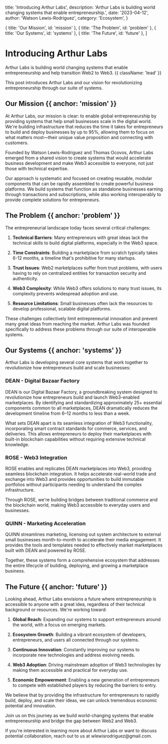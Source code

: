 
  title: 'Introducing Arthur Labs',
  description: 'Arthur Labs is building world changing systems that enable entrepreneurship.',
  date: '2023-04-12',
  author: 'Watson Lewis-Rodriguez',
  category: 'Ecosystem',
}

  { title: 'Our Mission', id: 'mission' },
  { title: 'The Problem', id: 'problem' },
  { title: 'Our Systems', id: 'systems' },
  { title: 'The Future', id: 'future' },
]

<HeroPattern />

# Introducing Arthur Labs

Arthur Labs is building world changing systems that enable entrepreneurship and help transition Web2 to Web3. {{ className: 'lead' }}

<Note>
  This post introduces Arthur Labs and our vision for revolutionizing entrepreneurship through our suite of systems.
</Note>

## Our Mission {{ anchor: 'mission' }}

At Arthur Labs, our mission is clear: to enable global entrepreneurship by providing systems that help small businesses scale in the digital world. We're building infrastructure that reduces the time it takes for entrepreneurs to build and deploy businesses by up to 95%, allowing them to focus on what matters most—their unique value proposition and connecting with customers.

Founded by Watson Lewis-Rodriguez and Thomas Ocovos, Arthur Labs emerged from a shared vision to create systems that would accelerate business development and make Web3 accessible to everyone, not just those with technical expertise.

Our approach is systematic and focused on creating reusable, modular components that can be rapidly assembled to create powerful business platforms. We build systems that function as standalone businesses earning through transactions and subscriptions, while also working interoperably to provide complete solutions for entrepreneurs.

## The Problem {{ anchor: 'problem' }}

The entrepreneurial landscape today faces several critical challenges:

1. **Technical Barriers**: Many entrepreneurs with great ideas lack the technical skills to build digital platforms, especially in the Web3 space.

2. **Time Constraints**: Building a marketplace from scratch typically takes 6-12 months, a timeline that's prohibitive for many startups.

3. **Trust Issues**: Web2 marketplaces suffer from trust problems, with users having to rely on centralized entities for transaction security and authenticity.

4. **Web3 Complexity**: While Web3 offers solutions to many trust issues, its complexity prevents widespread adoption and use.

5. **Resource Limitations**: Small businesses often lack the resources to develop professional, scalable digital platforms.

These challenges collectively limit entrepreneurial innovation and prevent many great ideas from reaching the market. Arthur Labs was founded specifically to address these problems through our suite of interoperable systems.

## Our Systems {{ anchor: 'systems' }}

Arthur Labs is developing several core systems that work together to revolutionize how entrepreneurs build and scale businesses:

### DEAN - Digital Bazaar Factory

DEAN is our Digital Bazaar Factory, a groundbreaking system designed to revolutionize how entrepreneurs build and launch Web3-enabled marketplaces. By identifying and standardizing approximately 25+ essential components common to all marketplaces, DEAN dramatically reduces the development timeline from 6–12 months to less than a week.

What sets DEAN apart is its seamless integration of Web3 functionality, incorporating smart contract standards for commerce, services, and deliveries. This allows entrepreneurs to deploy their marketplaces with built-in blockchain capabilities without requiring extensive technical knowledge.

### ROSE - Web3 Integration

ROSE enables and replicates DEAN marketplaces into Web3, providing seamless blockchain integration. It helps accelerate real-world trade and exchange into Web3 and provides opportunities to build immutable portfolios without participants needing to understand the complex infrastructure.

Through ROSE, we're building bridges between traditional commerce and the blockchain world, making Web3 accessible to everyday users and businesses.

### QUINN - Marketing Acceleration

QUINN streamlines marketing, licensing out system architecture to external small businesses month-to-month to accelerate their media engagement. It provides the tools and templates needed to effectively market marketplaces built with DEAN and powered by ROSE.

Together, these systems form a comprehensive ecosystem that addresses the entire lifecycle of building, deploying, and growing a marketplace business.

## The Future {{ anchor: 'future' }}

Looking ahead, Arthur Labs envisions a future where entrepreneurship is accessible to anyone with a great idea, regardless of their technical background or resources. We're working toward:

1. **Global Reach**: Expanding our systems to support entrepreneurs around the world, with a focus on emerging markets.

2. **Ecosystem Growth**: Building a vibrant ecosystem of developers, entrepreneurs, and users all connected through our systems.

3. **Continuous Innovation**: Constantly improving our systems to incorporate new technologies and address evolving needs.

4. **Web3 Adoption**: Driving mainstream adoption of Web3 technologies by making them accessible and practical for everyday use.

5. **Economic Empowerment**: Enabling a new generation of entrepreneurs to compete with established players by reducing the barriers to entry.

We believe that by providing the infrastructure for entrepreneurs to rapidly build, deploy, and scale their ideas, we can unlock tremendous economic potential and innovation.

Join us on this journey as we build world-changing systems that enable entrepreneurship and bridge the gap between Web2 and Web3.

<div className="mt-8 border-t border-zinc-900/5 pt-8 dark:border-white/5">
  <p className="text-sm text-zinc-600 dark:text-zinc-400">
    If you're interested in learning more about Arthur Labs or want to discuss potential collaboration, reach out to us at wlewisrodriguez@gmail.com.
  </p>
</div>